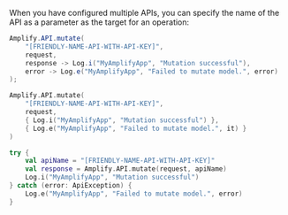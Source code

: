 When you have configured multiple APIs, you can specify the name of the API as a parameter as the target for an operation:

<BlockSwitcher>
<CodeBlock name="Java">

```java
Amplify.API.mutate(
    "[FRIENDLY-NAME-API-WITH-API-KEY]",
    request,
    response -> Log.i("MyAmplifyApp", "Mutation successful"),
    error -> Log.e("MyAmplifyApp", "Failed to mutate model.", error)
);
```

</CodeBlock>
<CodeBlock name="Kotlin - Callbacks">

```kotlin
Amplify.API.mutate(
    "[FRIENDLY-NAME-API-WITH-API-KEY]",
    request,
    { Log.i("MyAmplifyApp", "Mutation successful") },
    { Log.e("MyAmplifyApp", "Failed to mutate model.", it) }
)
```

</CodeBlock>
<CodeBlock name="Kotlin - Coroutines (Beta)">

```kotlin
try {
    val apiName = "[FRIENDLY-NAME-API-WITH-API-KEY]"
    val response = Amplify.API.mutate(request, apiName)
    Log.i("MyAmplifyApp", "Mutation successful")
} catch (error: ApiException) {
    Log.e("MyAmplifyApp", "Failed to mutate model.", error)
}
```

</CodeBlock>
</BlockSwitcher>
